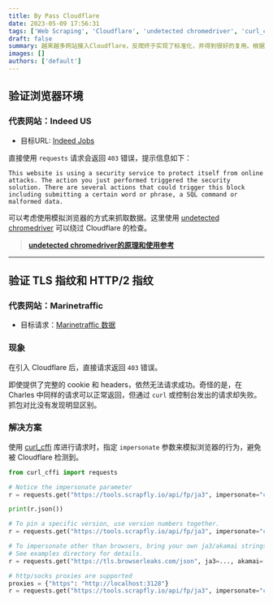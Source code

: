 ```yaml
---
title: By Pass Cloudflare
date: 2023-05-09 17:56:31
tags: ['Web Scraping', 'Cloudflare', 'undetected chromedriver', 'curl_cffi']
draft: false
summary: 越来越多网站接入Cloudflare，反爬终于实现了标准化，并得到很好的复用。根据Cloudflare反爬思路，大概分为两种：一是检测浏览器环境，要求执行JS验证环境后放行，另一类是验证TLS指纹和HTTP/2指纹。
images: []
authors: ['default']
---
```


## 验证浏览器环境

### 代表网站：Indeed US

- 目标URL: [Indeed Jobs](https://www.indeed.com/jobs?q=&l=San+Antonio%2C+TX&from=searchOnHP&vjk=b40c51521578cf9a)

直接使用 `requests` 请求会返回 `403` 错误，提示信息如下：

```
This website is using a security service to protect itself from online attacks. The action you just performed triggered the security solution. There are several actions that could trigger this block including submitting a certain word or phrase, a SQL command or malformed data.
```

可以考虑使用模拟浏览器的方式来抓取数据。这里使用 [undetected chromedriver](https://github.com/ultrafunkamsterdam/undetected-chromedriver.git) 可以绕过 Cloudflare 的检查。

> **[undetected chromedriver的原理和使用参考](/blog/browser_automation)**

---

## 验证 TLS 指纹和 HTTP/2 指纹

### 代表网站：Marinetraffic

- 目标请求：[Marinetraffic 数据](https://www.marinetraffic.com/getData/get_data_json_4/z:12/X:351/Y:819/station:0)

### 现象

在引入 Cloudflare 后，直接请求返回 `403` 错误。

即使提供了完整的 cookie 和 headers，依然无法请求成功。奇怪的是，在 Charles 中同样的请求可以正常返回，但通过 `curl` 或控制台发出的请求却失败。抓包对比没有发现明显区别。

### 解决方案

使用 [curl_cffi](https://github.com/lexiforest/curl_cffi) 库进行请求时，指定 `impersonate` 参数来模拟浏览器的行为，避免被 Cloudflare 检测到。

```python
from curl_cffi import requests

# Notice the impersonate parameter
r = requests.get("https://tools.scrapfly.io/api/fp/ja3", impersonate="chrome")

print(r.json())

# To pin a specific version, use version numbers together.
r = requests.get("https://tools.scrapfly.io/api/fp/ja3", impersonate="chrome124")

# To impersonate other than browsers, bring your own ja3/akamai strings
# See examples directory for details.
r = requests.get("https://tls.browserleaks.com/json", ja3=..., akamai=...)

# http/socks proxies are supported
proxies = {"https": "http://localhost:3128"}
r = requests.get("https://tools.scrapfly.io/api/fp/ja3", impersonate="chrome", proxies=proxies)
```
